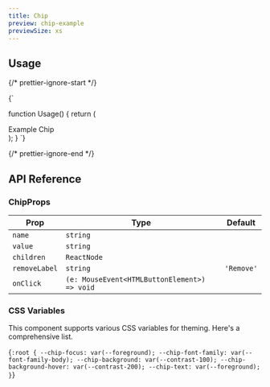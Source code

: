 ```yaml
---
title: Chip
preview: chip-example
previewSize: xs
---
```


## Usage

{/* prettier-ignore-start */}

<CodeBlock lang="ts">{`

function Usage() {
    return (
        <div className="flex h-screen flex-col justify-center gap-4 p-10">
            <Chip>Example Chip</Chip>
        </div>
    );
}
`}
</CodeBlock>

{/* prettier-ignore-end */}

## API Reference

### ChipProps

| Prop          | Type                                         | Default    |
| ------------- | -------------------------------------------- | ---------- |
| `name`        | `string`                                     |            |
| `value`       | `string`                                     |            |
| `children`    | `ReactNode`                                  |            |
| `removeLabel` | `string`                                     | `'Remove'` |
| `onClick`     | `(e: MouseEvent<HTMLButtonElement>) => void` |            |

### CSS Variables

This component supports various CSS variables for theming. Here's a comprehensive list.

<CodeBlock lang="css">{`
:root {
    --chip-focus: var(--foreground);
    --chip-font-family: var(--font-family-body);
    --chip-background: var(--contrast-100);
    --chip-background-hover: var(--contrast-200);
    --chip-text: var(--foreground);
}
`}</CodeBlock>
